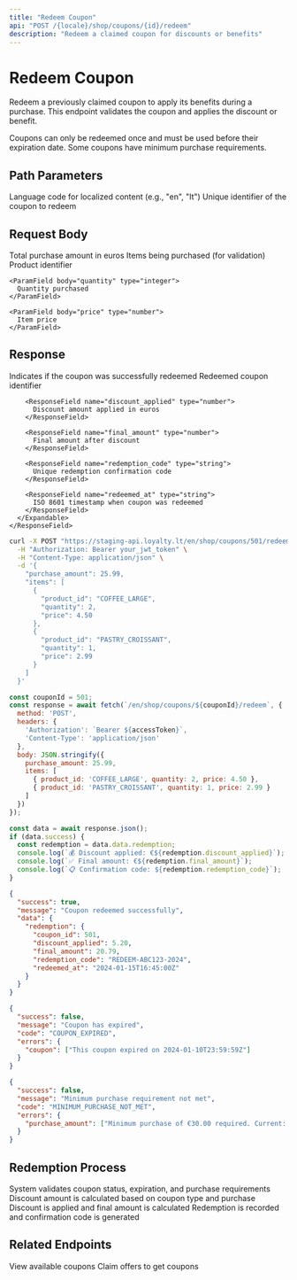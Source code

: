```yaml
---
title: "Redeem Coupon"
api: "POST /{locale}/shop/coupons/{id}/redeem"
description: "Redeem a claimed coupon for discounts or benefits"
---
```


# Redeem Coupon

Redeem a previously claimed coupon to apply its benefits during a purchase. This endpoint validates the coupon and applies the discount or benefit.

<Info>
Coupons can only be redeemed once and must be used before their expiration date. Some coupons have minimum purchase requirements.
</Info>

## Path Parameters

<ParamField path="locale" type="string" required>
  Language code for localized content (e.g., "en", "lt")
</ParamField>

<ParamField path="id" type="integer" required>
  Unique identifier of the coupon to redeem
</ParamField>

## Request Body

<ParamField body="purchase_amount" type="number" required>
  Total purchase amount in euros
</ParamField>

<ParamField body="items" type="array">
  Items being purchased (for validation)
  <Expandable title="Item Object">
    <ParamField body="product_id" type="string">
      Product identifier
    </ParamField>
    
    <ParamField body="quantity" type="integer">
      Quantity purchased
    </ParamField>
    
    <ParamField body="price" type="number">
      Item price
    </ParamField>
  </Expandable>
</ParamField>

## Response

<ResponseField name="success" type="boolean">
  Indicates if the coupon was successfully redeemed
</ResponseField>

<ResponseField name="data" type="object">
  <Expandable title="data">
    <ResponseField name="redemption" type="object">
      <Expandable title="redemption">
        <ResponseField name="coupon_id" type="integer">
          Redeemed coupon identifier
        </ResponseField>
        
        <ResponseField name="discount_applied" type="number">
          Discount amount applied in euros
        </ResponseField>
        
        <ResponseField name="final_amount" type="number">
          Final amount after discount
        </ResponseField>
        
        <ResponseField name="redemption_code" type="string">
          Unique redemption confirmation code
        </ResponseField>
        
        <ResponseField name="redeemed_at" type="string">
          ISO 8601 timestamp when coupon was redeemed
        </ResponseField>
      </Expandable>
    </ResponseField>
  </Expandable>
</ResponseField>

<RequestExample>

```bash cURL
curl -X POST "https://staging-api.loyalty.lt/en/shop/coupons/501/redeem" \
  -H "Authorization: Bearer your_jwt_token" \
  -H "Content-Type: application/json" \
  -d '{
    "purchase_amount": 25.99,
    "items": [
      {
        "product_id": "COFFEE_LARGE",
        "quantity": 2,
        "price": 4.50
      },
      {
        "product_id": "PASTRY_CROISSANT",
        "quantity": 1,
        "price": 2.99
      }
    ]
  }'
```

```javascript JavaScript
const couponId = 501;
const response = await fetch(`/en/shop/coupons/${couponId}/redeem`, {
  method: 'POST',
  headers: {
    'Authorization': `Bearer ${accessToken}`,
    'Content-Type': 'application/json'
  },
  body: JSON.stringify({
    purchase_amount: 25.99,
    items: [
      { product_id: 'COFFEE_LARGE', quantity: 2, price: 4.50 },
      { product_id: 'PASTRY_CROISSANT', quantity: 1, price: 2.99 }
    ]
  })
});

const data = await response.json();
if (data.success) {
  const redemption = data.data.redemption;
  console.log(`💰 Discount applied: €${redemption.discount_applied}`);
  console.log(`✅ Final amount: €${redemption.final_amount}`);
  console.log(`📋 Confirmation code: ${redemption.redemption_code}`);
}
```

</RequestExample>

<ResponseExample>

```json Successful Redemption
{
  "success": true,
  "message": "Coupon redeemed successfully",
  "data": {
    "redemption": {
      "coupon_id": 501,
      "discount_applied": 5.20,
      "final_amount": 20.79,
      "redemption_code": "REDEEM-ABC123-2024",
      "redeemed_at": "2024-01-15T16:45:00Z"
    }
  }
}
```

```json Coupon Expired
{
  "success": false,
  "message": "Coupon has expired",
  "code": "COUPON_EXPIRED",
  "errors": {
    "coupon": ["This coupon expired on 2024-01-10T23:59:59Z"]
  }
}
```

```json Minimum Purchase Not Met
{
  "success": false,
  "message": "Minimum purchase requirement not met",
  "code": "MINIMUM_PURCHASE_NOT_MET",
  "errors": {
    "purchase_amount": ["Minimum purchase of €30.00 required. Current: €25.99"]
  }
}
```

</ResponseExample>

## Redemption Process

<Steps>
<Step title="Validation">
  System validates coupon status, expiration, and purchase requirements
</Step>

<Step title="Discount Calculation">
  Discount amount is calculated based on coupon type and purchase
</Step>

<Step title="Application">
  Discount is applied and final amount is calculated
</Step>

<Step title="Confirmation">
  Redemption is recorded and confirmation code is generated
</Step>
</Steps>

## Related Endpoints

<CardGroup cols={2}>
<Card title="List Coupons" icon="ticket" href="/api-reference/endpoints/shop/coupons/list">
  View available coupons
</Card>

<Card title="Claim Offer" icon="hand-sparkles" href="/api-reference/endpoints/shop/offers/claim">
  Claim offers to get coupons
</Card>
</CardGroup> 